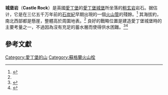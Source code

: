 {{otheruses|城堡岩 (消歧義)}}

{{Infobox Mountain
| name = Castle Rock
| Photo= Castle from Princes Street, Edinburgh.JPG
| Caption = 自[[王子街|王子街]]看城堡岩
| Elevation_m = 130
| elevation_ref = <ref name="MacIvor16">{{cite book |url=http://books.google.co.uk/books?id=grhnAAAAMAAJ |page=16 |title=Edinburgh Castle |isbn=9780713472950 |author1=MacIvor |first1=Iain |year=1993 |access-date=2014-11-18 |archive-date=2014-12-10 |archive-url=https://web.archive.org/web/20141210041859/http://books.google.co.uk/books?id=grhnAAAAMAAJ |dead-url=no }}</ref>
| prominence = ''c.'' {{convert|80|m|abbr=on}}
| location = 蘇格蘭，[[愛丁堡|愛丁堡]]
| coordinates = {{coord|55.948611|-3.200833|display=inline,title}}
| topo = [[Ordnance_Survey|OS]] ''Landranger'' 66
| type = [[鼻尾丘|鼻尾丘]]，[[火山栓|火山栓]]
| age = 約3.5億年
| first_ascent = Unknown
}}

'''城堡岩'''（'''Castle Rock'''）是英國[[愛丁堡|愛丁堡]]的[[愛丁堡城堡|愛丁堡城堡]]所坐落的[[粗玄岩|粗玄岩]]岩石。据估计，它是在三亿五千万年前的[[石炭紀|石炭紀]]早期出現的一個[[火山管|火山管]]的殘餘。<ref>{{cite book |url=http://books.google.co.uk/books?id=LL06OAAACAAJ |page=16 |title=Edinburgh and West Lothian: A Landscape Fashioned by Geology |isbn=9781853973277 |author1=McAdam |first1=David |year=2003 |access-date=2014-11-18 |archive-date=2014-12-10 |archive-url=https://web.archive.org/web/20141210041846/http://books.google.co.uk/books?id=LL06OAAACAAJ |dead-url=no }}</ref> 其海拔約{{convert|130|m|ft}}，南北西部都是懸崖，整體高於周圍地表{{convert|80|m|ft}}。<ref name="MacIvor16"/> 良好的戰略位置是建造愛丁堡城堡時的主要考量之一，不過因為沒有充足的蓄水層而使得供水困難。<ref>{{cite book |url=http://books.google.co.uk/books?id=DJ5IxteYPWEC |page=192 |title=Scottish Royal Palaces: The Architecture of the Royal Residences During the Late Medieval and Early Renaissance Periods |isbn=9781862320420 |author1=Dunbar |first1=John G |year=1999 |access-date=2014-11-18 |archive-date=2014-12-10 |archive-url=https://web.archive.org/web/20141210041849/http://books.google.co.uk/books?id=DJ5IxteYPWEC |dead-url=no }}</ref><ref name=Potter137>{{cite book |url=http://books.google.co.uk/books?id=BQ0XAQAAIAAJ |page=137 |title=Edinburgh Under Siege: 1571-1573 |isbn=9780752423326 |author1=Potter |first1=Harry |year=2003 |access-date=2014-11-18 |archive-date=2014-12-10 |archive-url=https://web.archive.org/web/20141210041856/http://books.google.co.uk/books?id=BQ0XAQAAIAAJ |dead-url=no }}</ref>

==參考文獻==
{{reflist}}

[[Category:愛丁堡的山|Category:愛丁堡的山]]
[[Category:蘇格蘭火山栓|Category:蘇格蘭火山栓]]